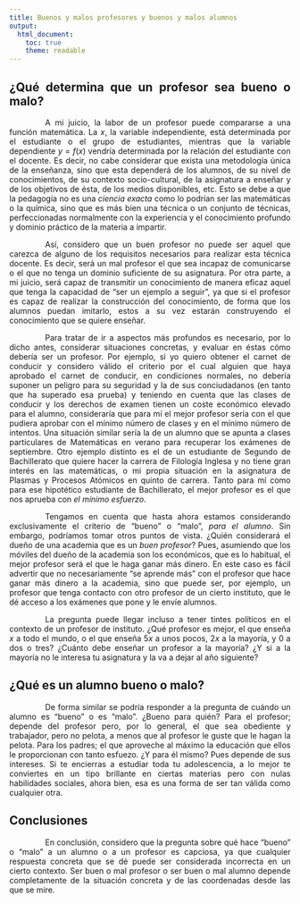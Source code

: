 ```yaml
---
title: Buenos y malos profesores y buenos y malos alumnos
output:
  html_document: 
    toc: true
    theme: readable
---
```


<style>
body {
text-align: justify
}
p {
text-indent: 4rem;
}
</style>

## ¿Qué determina que un profesor sea bueno o malo?
A mi juicio, la labor de un profesor puede compararse a una función matemática. La $x$, la variable independiente, está determinada por el estudiante o el grupo de estudiantes, mientras que la variable dependiente $y=f(x)$ vendría determinada por la relación del estudiante con el docente. Es decir, no cabe considerar que exista una metodología única de la enseñanza, sino que esta dependerá de los alumnos, de su nivel de conocimientos, de su contexto socio-cultural, de la asignatura a enseñar y de los objetivos de ésta, de los medios disponibles, etc. Esto se debe a que la pedagogía no es una *ciencia exacta* como lo podrían ser las matemáticas o la química, sino que es más bien una técnica o un conjunto de técnicas, perfeccionadas normalmente con la experiencia y el conocimiento profundo y dominio práctico de la materia a impartir.

Así, considero que un buen profesor no puede ser aquel que carezca de alguno de los requisitos necesarios para realizar esta técnica docente. Es decir, será un mal profesor el que sea incapaz de comunicarse o el que no tenga un dominio suficiente de su asignatura. Por otra parte, a mi juicio, será capaz de transmitir un conocimiento de manera eficaz aquel que tenga la capacidad de "ser un ejemplo a seguir", ya que si el profesor es capaz de realizar la construcción del conocimiento, de forma que los alumnos puedan imitarlo, estos a su vez estarán construyendo el conocimiento que se quiere enseñar.

Para tratar de ir a aspectos más profundos es necesario, por lo dicho antes, considerar situaciones concretas, y evaluar en éstas cómo debería ser un profesor. Por ejemplo, si yo quiero obtener el carnet de conducir y considero válido el criterio por el cual alguien que haya aprobado el carnet de conducir, en condiciones normales, no debería suponer un peligro para su seguridad y la de sus conciudadanos (en tanto que ha superado esa prueba) y teniendo en cuenta que las clases de conducir y los derechos de examen tienen un coste económico elevado para el alumno, consideraría que para mí el mejor profesor sería con el que pudiera aprobar con el mínimo número de clases y en el mínimo número de intentos. Una situación similar sería la de un alumno que se apunta a clases particulares de Matemáticas en verano para recuperar los exámenes de septiembre. Otro ejemplo distinto es el de un estudiante de Segundo de Bachillerato que quiere hacer la carrera de Filología Inglesa y no tiene gran interés en las matemáticas, o mi propia situación en la asignatura de Plasmas y Procesos Atómicos en quinto de carrera. Tanto para mí como para ese hipotético estudiante de Bachillerato, el mejor profesor es el que nos aprueba con *el mínimo esfuerzo*. 

Tengamos en cuenta que hasta ahora estamos considerando exclusivamente el criterio de "bueno" o "malo", *para el alumno*. Sin embargo, podríamos tomar otros puntos de vista. ¿Quién considerará el dueño de una academia que es un *buen profesor*? Pues, asumiendo que los móviles del dueño de la academia son los económicos, que es lo habitual, el mejor profesor será el que le haga ganar más dinero. En este caso es fácil advertir que no necesariamente "se aprende más" con el profesor que hace ganar más dinero a la academia, sino que puede ser, por ejemplo, un profesor que tenga contacto con otro profesor de un cierto instituto, que le dé acceso a los exámenes que pone y le envíe alumnos. 

La pregunta puede llegar incluso a tener tintes políticos en el contexto de un profesor de instituto. ¿Qué profesor es mejor, el que enseña $x$ a todo el mundo, o el que enseña $5x$ a unos pocos, $2x$ a la mayoría, y $0$ a dos o tres? ¿Cuánto debe enseñar un profesor a la mayoría? ¿Y si a la mayoría no le interesa tu asignatura y la va a dejar al año siguiente?

## ¿Qué es un alumno bueno o malo?
De forma similar se podría responder a la pregunta de cuándo un alumno es "bueno" o es "malo". ¿Bueno para quién? Para el profesor; depende del profesor pero, por lo general, el que sea obediente y trabajador, pero no pelota, a menos que al profesor le guste que le hagan la pelota. Para los padres; el que aproveche al máximo la educación que ellos le proporcionan con tanto esfuezo. ¿Y para él mismo? Pues depende de sus intereses. Si te encierras a estudiar toda tu adolescencia, a lo mejor te conviertes en un tipo brillante en ciertas materias pero con nulas habilidades sociales, ahora bien, esa es una forma de ser tan válida como cualquier otra. 

## Conclusiones
En conclusión, considero que la pregunta sobre qué hace "bueno" o "malo" a un alumno o a un profesor es capciosa, ya que cualquier respuesta concreta que se dé puede ser considerada incorrecta en un cierto contexto. Ser buen o mal profesor o ser buen o mal alumno depende completamente de la situación concreta y de las coordenadas desde las que se mire.
